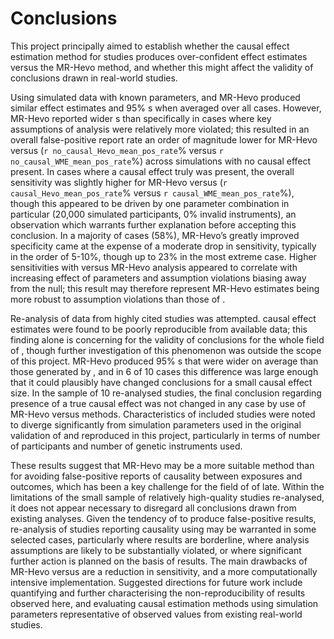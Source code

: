# Conclusions

This project principally aimed to establish whether the \acr{WME} causal effect estimation method for \acr{MR} studies produces over-confident effect estimates versus the MR-Hevo method, and whether this might affect the validity of conclusions drawn in real-world studies. 

Using simulated data with known parameters, \acr{WME} and MR-Hevo produced similar effect estimates and 95% \acr{CI}s when averaged over all cases.  However, MR-Hevo reported wider \acr{CI}s than \acr{WME} specifically in cases where key assumptions of \acr{IV} analysis were relatively more violated; this resulted in an overall false-positive report rate an order of magnitude lower for MR-Hevo versus \acr{WME} (`r no_causal_Hevo_mean_pos_rate`% versus `r no_causal_WME_mean_pos_rate`%) across simulations with no causal effect present. In cases where a causal effect truly was present, the overall sensitivity was slightly higher for MR-Hevo versus \acr{WME} (`r causal_Hevo_mean_pos_rate`% versus `r causal_WME_mean_pos_rate`%), though this appeared to be driven by one parameter combination in particular (20,000 simulated participants, 0% invalid instruments), an observation which warrants further explanation before accepting this conclusion. In a majority of cases (58%), MR-Hevo's greatly improved specificity came at the expense of a moderate drop in sensitivity, typically in the order of 5-10%, though up to 23% in the most extreme case. Higher sensitivities with \acr{WME} versus MR-Hevo analysis appeared to correlate with increasing effect of parameters and assumption violations biasing away from the null; this result may therefore represent MR-Hevo estimates being more robust to assumption violations than those of \acr{WME}.

Re-analysis of data from highly cited \acr{MR} studies was attempted. \acr{WME} causal effect estimates were found to be poorly reproducible from available data; this finding alone is concerning for the validity of conclusions for the whole field of \acr{MR}, though further investigation of this phenomenon was outside the scope of this project. MR-Hevo produced 95% \acr{CI}s that were wider on average than those generated by \acr{WME}, and in 6 of 10 cases this difference was large enough that it could plausibly have changed conclusions for a small causal effect size. In the sample of 10 re-analysed studies, the final conclusion regarding presence of a true causal effect was not changed in any case by use of MR-Hevo versus \acr{WME} methods. Characteristics of included studies were noted to diverge significantly from simulation parameters used in the original validation of \acr{WME} and reproduced in this project, particularly in terms of number of participants and number of genetic instruments used.

These results suggest that MR-Hevo may be a more suitable method than \acr{WME} for avoiding false-positive reports of causality between exposures and outcomes, which has been a key challenge for the field of \acr{MR} of late. Within the limitations of the small sample of relatively high-quality \acr{MR} studies re-analysed, it does not appear necessary to disregard all conclusions drawn from existing \acr{WME} \acr{MR} analyses. Given the tendency of \acr{WME} to produce false-positive results, re-analysis of \acr{MR} studies reporting causality using \acr{WME} may be warranted in some selected cases, particularly where results are borderline, where \acr{IV} analysis assumptions are likely to be substantially violated, or where significant further action is planned on the basis of \acr{MR} results. The main drawbacks of MR-Hevo versus \acr{WME} are a reduction in sensitivity, and a more computationally intensive implementation. Suggested directions for future work include quantifying and further characterising the non-reproducibility of \acr{MR} results observed here, and evaluating \acr{MR} causal estimation methods using simulation parameters representative of observed values from existing real-world studies.

\newpage